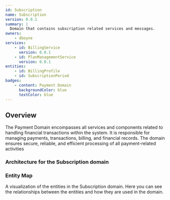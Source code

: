 ```yaml
---
id: Subscription
name: Subscription
version: 0.0.1
summary: |
  Domain that contains subscription related services and messages.
owners:
    - dboyne
services:
    - id: BillingService
      version: 0.0.1
    - id: PlanManagementService
      version: 0.0.1
entities:
    - id: BillingProfile
    - id: SubscriptionPeriod
badges:
    - content: Payment Domain
      backgroundColor: blue
      textColor: blue
---
```


## Overview

The Payment Domain encompasses all services and components related to handling financial transactions within the system. It is responsible for managing payments, transactions, billing, and financial records. The domain ensures secure, reliable, and efficient processing of all payment-related activities

### Architecture for the Subscription domain

<NodeGraph />

### Entity Map

A visualization of the entities in the Subscription domain. Here you can see the relationships between the entities and how they are used in the domain.

<EntityMap id="Subscription" />
